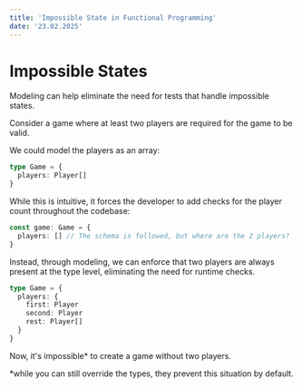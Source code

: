 ```yaml
---
title: 'Impossible State in Functional Programming'
date: '23.02.2025'
---
```


# Impossible States

Modeling can help eliminate the need for tests that handle impossible states.

Consider a game where at least two players are required for the game to be valid.

We could model the players as an array:

```ts
type Game = {
  players: Player[]
}
```

While this is intuitive, it forces the developer to add checks for the player count throughout the codebase:

```ts
const game: Game = {
  players: [] // The schema is followed, but where are the 2 players?
}
```

Instead, through modeling, we can enforce that two players are always present at the type level, eliminating the need for runtime checks.

```ts
type Game = {
  players: {
    first: Player
    second: Player
    rest: Player[]
  }
}
```

Now, it's impossible\* to create a game without two players.

\*while you can still override the types, they prevent this situation by default.
